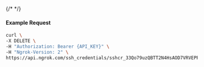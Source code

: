 {/* <!-- Code generated for API Clients. DO NOT EDIT. --> */}

#### Example Request
```bash
curl \
-X DELETE \
-H "Authorization: Bearer {API_KEY}" \
-H "Ngrok-Version: 2" \
https://api.ngrok.com/ssh_credentials/sshcr_33Qo79uzQBTT2N4HsAOD7VRVEPP
```